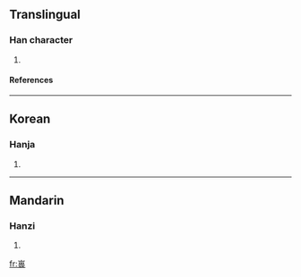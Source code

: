 ==Translingual==
===Han character===
{{Han char|rn=46|rad=山|as=09|sn=12|four=|canj=山田一女 (UWMV)}}
# {{defn|Han|sort=山09}}
====References====
{{Han ref|kx=0316.310|dkj=08293|dj=0617.070|hdz=10786.060|uh=5D54|ud=23892}}
----
==Korean==
===Hanja===
{{ko-hanja|hangeul=아|rv=|mr=}}
# {{defn|Korean}}
----
==Mandarin==
===Hanzi===
{{cmn-hanzi|pin=[[wěi]] ([[wei3]])|wg=wei<sup>3</sup>}}
# {{defn|Mandarin}}

[[fr:嵔]]